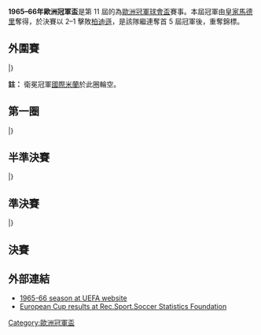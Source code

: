 {{NoteTA
|G1=football
|G2=uefa
}}
{{Infobox 國際足球賽事賽季
| tourney_name          = 歐洲冠軍盃
| year                  = 1965–66
| image                 = Stade Roi Baudouin.JPG
| size                  = 300px
| caption               = 決賽於[[布魯塞爾|布魯塞爾]]的[[博杜安國王體育場|希素球場]]舉行
| edition               = 11
| defending_champ_other = {{flagicon|ITA}} [[國際米蘭足球俱樂部|國際米蘭]]
| dates                 = 1965年9月8日–1966年5月11日
| num_teams             = 31 隊
| associations          = 30
| champion_other        = {{flagicon|ESP|1945}} [[皇家馬德里足球俱樂部|皇家馬德里]]
| count                 = 6
| second_other          = {{flagicon|YUG}} [[游擊隊足球俱樂部|柏迪遜]]
| matches               = 58
| goals                 = 224
| attendance            = 
| top_scorer            = {{flagicon|HUN}} [[弗洛里安·阿爾伯特|阿爾伯特]]<br> {{flagicon|POR}} [[尤西比奧|尤西比奧]]<br>（各 7 球）
| player                = 
| prevseason            = [[1964–65年歐洲冠軍盃|1964–65]]
| nextseason            = [[1966–67年歐洲冠軍盃|1966–67]]
}}

'''1965–66年歐洲冠軍盃'''是第 11 屆的為[[歐洲冠軍聯賽|歐洲冠軍球會盃]]賽事。本屆冠軍由[[皇家馬德里足球俱樂部|皇家馬德里]]奪得，於決賽以 2–1 擊敗[[游擊隊足球俱樂部|柏迪遜]]，是該隊繼連奪首 5 屆冠軍後，重奪錦標。

== 外圍賽 ==
{{TwoLegStart}}
{{TwoLegResult|[[飛燕諾|飛燕諾]]|NED|2–6|'''[[皇家馬德里足球俱樂部|皇家馬德里]]'''|ESP|var2=1945|2–1|0–5}}
{{TwoLegResult|[[KF地拉那|地拉那11月17日]]|ALB|var1=1946|0–1|'''[[基馬諾克足球俱樂部|基爾馬諾克]]'''|SCO|0–0|0–1}}
{{TwoLegResult|[[費倫巴治體育會|費倫巴治]]|TUR|1–5|'''[[皇家安德列治體育會|安德列治]]'''|BEL|0–0|1–5}}
{{TwoLegResult|[[利恩足球會|利恩]]|NOR|6–8|'''[[德利城足球俱樂部|德利城]]'''|NIR|5–3|1–5}}
{{TwoLegResult|'''[[帕納辛奈科斯足球俱樂部|彭拿典奈高斯]]'''|GRE|var1=old|4–2|[[斯利馬流浪者足球俱樂部|施利馬流浪]]|MLT|4–1|0–1}}
{{TwoLegResult|[[凱夫拉維克足球俱樂部|基夫拿維克]]|ISL|2–13|'''[[費倫斯華路士體育會|費倫斯華路士]]'''|HUN|var2=1957|1–4|1–9}}
{{TwoLegResult|'''[[布加勒斯特迪納摩足球俱樂部|布加勒斯特戴拿模]]'''|ROU|var1=1965|7–2|[[1909足球會|B 1909]]|DEN|4–0|3–2}}
{{TwoLegResult|[[HJK赫爾辛基|赫爾辛基]]|FIN|2–9|'''[[曼徹斯特聯足球俱樂部|曼聯]]'''|ENG|2–3|0–6}}
{{TwoLegResult|[[杜林干達足球會|杜林干達]]|IRL|1–3|'''[[法蘭克福域多利亞足球會|柏林前進]]'''|GDR|1–0|0–3}}
{{TwoLegResult|[[迪德朗日足球俱樂部|杜迪蘭治]]|LUX|0–18|'''[[里斯本與本菲卡體育俱樂部|賓菲加]]'''|POR|0–8|0–10}}
{{TwoLegResult|[[佐加頓斯IF|佐加頓斯]]|SWE|2–7|'''[[索菲亞列夫斯基足球俱樂部|索菲亞利夫斯基]]'''|BUL|var2=1946|2–1|0–6}}
{{TwoLegResult|[[洛桑體育足球俱樂部|洛桑體育]]|SUI|0–4|'''[[布拉格斯巴達足球俱樂部|布拉格斯巴達]]'''|TCH|0–0|0–4}}
{{TwoLegResult|[[林茨足球俱樂部|林茨]]|AUT|2–5|'''[[戈爾尼克扎布熱|薩比利斯]]'''|POL|1–3|1–2}}
{{TwoLegResult|[[尼科西亞希臘人競技足球俱樂部|尼科西亞]]|CYP|0–10|'''[[雲達不萊梅體育會|雲達不萊梅]]'''|FRG|0–5|0–5}}
{{TwoLegResult|'''[[游擊隊足球俱樂部|柏迪遜]]'''|YUG|4–2|[[南特足球俱樂部|南特]]|FRA|2–0|2–2}}
|}

'''註：''' 衛冕冠軍[[國際米蘭足球俱樂部|國際米蘭]]於此圈輪空。

== 第一圈 ==
{{TwoLegStart}}
{{TwoLegResult|'''[[皇家安德列治體育會|安德列治]]'''|BEL|9–0|[[德利城足球俱樂部|德利城]]|NIR|9–0|(w/o)}}
{{TwoLegResult|[[基馬諾克足球俱樂部|基爾馬諾克]]|SCO|3–7|'''[[皇家馬德里足球俱樂部|皇家馬德里]]'''|ESP|var2=1945|2–2|1–5}}
{{TwoLegResult|[[布加勒斯特迪納摩足球俱樂部|布加勒斯特戴拿模]]|ROU|var1=1965|2–3|'''[[國際米蘭足球俱樂部|國際米蘭]]'''|ITA|2–1|0–2}}
{{TwoLegResult|'''[[費倫斯華路士體育會|費倫斯華路士]]'''|HUN|var1=1957|3–1|[[帕納辛奈科斯足球俱樂部|彭拿典奈高斯]]|GRE|var2=old|0–0|3–1}}
{{TwoLegResult|'''[[布拉格斯巴達足球俱樂部|布拉格斯巴達]]'''|TCH|5–1|[[戈爾尼克扎布熱|薩比利斯]]|POL|3–0|2–1}}
{{TwoLegResult|'''[[游擊隊足球俱樂部|柏迪遜]]'''|YUG|3–1|[[雲達不萊梅體育會|雲達不萊梅]]|FRG|3–0|0–1}}
{{TwoLegResult|[[法蘭克福域多利亞足球會|柏林前進]]|GDR|1–5|'''[[曼徹斯特聯足球俱樂部|曼聯]]'''|ENG|0–2|1–3}}
{{TwoLegResult|[[索菲亞列夫斯基足球俱樂部|索菲亞利夫斯基]]|BUL|var1=1946|4–5|'''[[里斯本與本菲卡體育俱樂部|賓菲加]]'''|POR|2–2|2–3}}
|}

== 半準決賽 ==
{{TwoLegStart}}
{{TwoLegResult|[[皇家安德列治體育會|安德列治]]|BEL|3–4|'''[[皇家馬德里足球俱樂部|皇家馬德里]]'''|ESP|var2=1945|1–0|2–4}}
{{TwoLegResult|'''[[國際米蘭足球俱樂部|國際米蘭]]'''|ITA|5–1|[[費倫斯華路士體育會|費倫斯華路士]]|HUN|var2=1957|4–0|1–1}}
{{TwoLegResult|[[布拉格斯巴達足球俱樂部|布拉格斯巴達]]|TCH|4–6|'''[[游擊隊足球俱樂部|柏迪遜]]'''|YUG|4–1|0–5}}
{{TwoLegResult|'''[[曼徹斯特聯足球俱樂部|曼聯]]'''|ENG|8–3|[[里斯本與本菲卡體育俱樂部|賓菲加]]|POR|3–2|5–1}}
|}

== 準決賽 ==
{{TwoLegStart}}
{{TwoLegResult|'''[[皇家馬德里足球俱樂部|皇家馬德里]]'''|ESP|var1=1945|2–1|[[國際米蘭足球俱樂部|國際米蘭]]|ITA|1–0|1–1}}
{{TwoLegResult|'''[[游擊隊足球俱樂部|柏迪遜]]'''|YUG|2–1|[[曼徹斯特聯足球俱樂部|曼聯]]|ENG|2–0|0–1}}
|}

== 決賽 ==
{{main|1966年歐洲冠軍盃決賽}}

{{footballbox
|date = 1966年5月27日
|team1 = [[皇家馬德里足球俱樂部|皇家馬德里]] {{flagicon|ESP|1945}}
|score = 2–1
|report = [https://web.archive.org/web/20131103134449/http://www.uefa.com/uefachampionsleague/season%3D1965/matches/round%3D944/match%3D62104/postmatch/lineups/index.html 報告]
|team2 = {{flagicon|YUG}} [[游擊隊足球俱樂部|柏迪遜]]
|goals1 = 
|goals2 = 
|stadium = [[博杜安國王體育場|希素球場]]，[[布魯塞爾|布魯塞爾]]
|attendance = 46,745
|referee = Rudolf Kreitlein（[[德國足球總會|西德]]）
}}

== 外部連結 ==
*[http://www.uefa.com/competitions/UCL/history/Season=1965/intro.html 1965-66 season at UEFA website]{{Wayback|url=http://www.uefa.com/competitions/UCL/history/Season=1965/intro.html |date=20090722184045 }}
*[http://www.rsssf.com/ec/ecomp.html European Cup results at Rec.Sport.Soccer Statistics Foundation]{{Wayback|url=http://www.rsssf.com/ec/ecomp.html |date=20180116045414 }}

{{歐洲冠軍聯賽球季}}
{{國際俱樂部足球}}

[[Category:歐洲冠軍盃|Category:歐洲冠軍盃]]